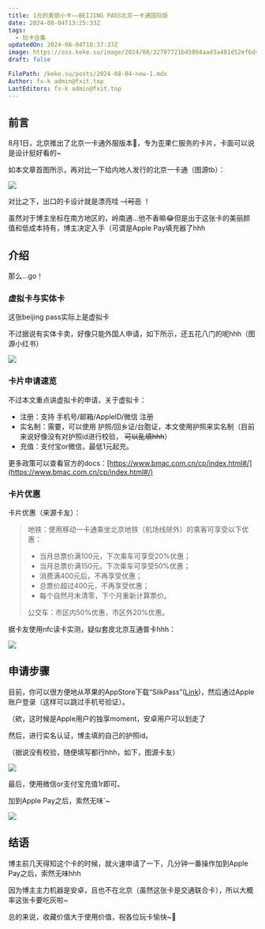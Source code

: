 ```yaml
---
title: 1元的美丽小卡——BEIJING PASS北京一卡通国际版
date: 2024-08-04T13:25:33Z
tags:
  - 玩卡合集
updatedOn: 2024-08-04T18:37:37Z
image: https://oss.keke.su/image/2024/08/32707721b45864aad3a481d52ef6d4fa.png
draft: false

FilePath: /keke.su/posts/2024-08-04-new-1.mdx
Author: fx-k admin@fxit.top
LastEditors: fx-k admin@fxit.top
---
```

## 前言

8月1日，北京推出了北京一卡通外服版本🥰，专为歪果仁服务的卡片，卡面可以说是设计挺好看的\~

如本文章首图所示，再对比一下给内地人发行的北京一卡通（图源tb）：

![](https://oss.keke.su/image/2024/08/799b0889ce4d96901ee8f37ea16ddb2c.png)

对比之下，出口的卡设计就是漂亮哇 ~~（可恶~~ ！

虽然对于博主坐标在南方地区的，岭南通...他不香嘛😂但是出于这张卡的美丽颜值和低成本持有，博主决定入手（可谓是Apple Pay填充器了hhh

## 介绍

那么...go！

### 虚拟卡与实体卡

这张beijing pass实际上是虚拟卡

不过据说有实体卡卖，好像只能外国人申请，如下所示，还五花八门的呢hhh（图源小红书）

![](https://oss.keke.su/image/2024/08/ad8553f63fe106a16c8a2821274a8a35.jpg)

### 卡片申请速览

不过本文重点讲虚拟卡的申请，关于虚拟卡：

- 注册：支持 手机号/邮箱/AppleID/微信 注册
- 实名制：需要，可以使用 护照/回乡证/台胞证，本文使用护照来实名制（目前来说好像没有对护照id进行校验， ~~可以乱填hhh~~）
- 充值：支付宝or微信，最低1元起充。

更多政策可以查看官方的docs：[https://www.bmac.com.cn/cp/index.html#/](https://www.bmac.com.cn/cp/index.html#/)

### 卡片优惠

卡片优惠（来源卡友）：

> 地铁：使用移动一卡通乘坐北京地铁（机场线除外）的乘客可享受以下优惠：
>
> - 当月总票价满100元，下次乘车可享受20%优惠；
> - 当月总票价满150元，下次乘车可享受50%优惠；
> - 消费满400元后，不再享受优惠；
> - 总票价超过400元，不再享受优惠；
> - 每个自然月末清零，下个月重新计算票价。
>
> 公交车：市区内50%优惠，市区外20%优惠。

据卡友使用nfc读卡实测，疑似套皮北京互通普卡hhh：

![](https://oss.keke.su/image/2024/08/5f61a7994d968d96c6d0fa583739f6fe.jpg)

## 申请步骤

目前，你可以很方便地从苹果的AppStore下载“SilkPass”([Link](https://apps.apple.com/us/app/silkpass/id6502496756))，然后通过Apple账户登录（这样可以跳过手机号验证）。

（欸，这时候是Apple用户的独享moment，安卓用户可以划走了

然后，进行实名认证，博主填的自己的护照id。

（据说没有校验，随便填写都行hhh，如下，图源卡友）

![](https://oss.keke.su/image/2024/08/c230c6535c727ba36ce6ab8b6eb61183.jpg)

最后，使用微信or支付宝充值1r即可。

加到Apple Pay之后，索然无味\`~

![](https://oss.keke.su/image/2024/08/e2dc7e1ead3dd63642ec21114b449203.jpg)

## 结语

博主前几天得知这个卡的时候，就火速申请了一下，几分钟一番操作加到Apple Pay之后，索然无味hhh

因为博主主力机器是安卓，且也不在北京（虽然这张卡是交通联合卡），所以大概率这张卡要吃灰啦\~

总的来说，收藏价值大于使用价值，祝各位玩卡愉快\~🥳
